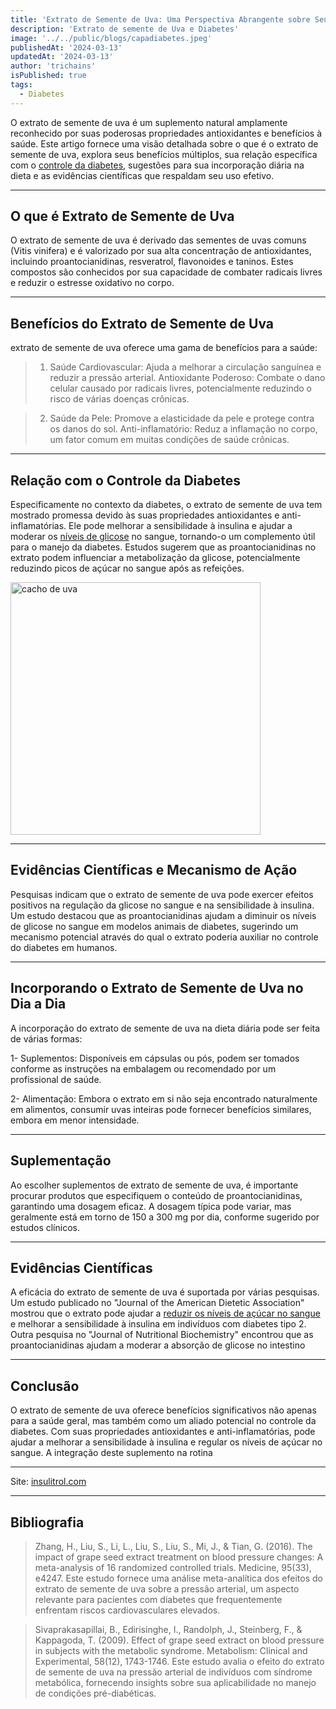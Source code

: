 ```yaml
---
title: 'Extrato de Semente de Uva: Uma Perspectiva Abrangente sobre Seus Benefícios e o Controle do Diabetes'
description: 'Extrato de semente de Uva e Diabetes'
image: '../../public/blogs/capadiabetes.jpeg'
publishedAt: '2024-03-13'
updatedAt: '2024-03-13'
author: 'trichains'
isPublished: true
tags:
  - Diabetes
---
```


O extrato de semente de uva é um suplemento natural amplamente reconhecido por suas poderosas propriedades antioxidantes e benefícios à saúde. Este artigo fornece uma visão detalhada sobre o que é o extrato de semente de uva, explora seus benefícios múltiplos, sua relação específica com o [controle da diabetes](https://insulitrol.com/?utm_source=backlink1-insulitrol), sugestões para sua incorporação diária na dieta e as evidências científicas que respaldam seu uso efetivo.

---

## O que é Extrato de Semente de Uva

 O extrato de semente de uva é derivado das sementes de uvas comuns (Vitis vinifera) e é valorizado por sua alta concentração de antioxidantes, incluindo proantocianidinas, resveratrol, flavonoides e taninos. Estes compostos são conhecidos por sua capacidade de combater radicais livres e reduzir o estresse oxidativo no corpo.


---

## Benefícios do Extrato de Semente de Uva

  extrato de semente de uva oferece uma gama de benefícios para a saúde:

> 1. Saúde Cardiovascular: Ajuda a melhorar a circulação sanguínea e reduzir a pressão arterial. Antioxidante Poderoso: Combate o dano celular causado por radicais livres, potencialmente reduzindo o risco de várias doenças crônicas.

> 2. Saúde da Pele: Promove a elasticidade da pele e protege contra os danos do sol. Anti-inflamatório: Reduz a inflamação no corpo, um fator comum em muitas condições de saúde crônicas.

---

## Relação com o Controle da Diabetes

 Especificamente no contexto da diabetes, o extrato de semente de uva tem mostrado promessa devido às suas propriedades antioxidantes e anti-inflamatórias. Ele pode melhorar a sensibilidade à insulina e ajudar a moderar os [níveis de glicose](https://pharmasix.com.br/blog/blogs/glicose-e-equilibrio) no sangue, tornando-o um complemento útil para o manejo da diabetes. Estudos sugerem que as proantocianidinas no extrato podem influenciar a metabolização da glicose, potencialmente reduzindo picos de açúcar no sangue após as refeições.

<Image
  src="/blog/blogs/uva.png"
  width="400"
  height="404"
  alt="cacho de uva"
  sizes="100vw"
/>

---

## Evidências Científicas e Mecanismo de Ação

Pesquisas indicam que o extrato de semente de uva pode exercer efeitos positivos na regulação da glicose no sangue e na sensibilidade à insulina. Um estudo destacou que as proantocianidinas ajudam a diminuir os níveis de glicose no sangue em modelos animais de diabetes, sugerindo um mecanismo potencial através do qual o extrato poderia auxiliar no controle do diabetes em humanos.

---

## Incorporando o Extrato de Semente de Uva no Dia a Dia

 A incorporação do extrato de semente de uva na dieta diária pode ser feita de várias formas:

 1- Suplementos: Disponíveis em cápsulas ou pós, podem ser tomados conforme as instruções na embalagem ou recomendado por um profissional de saúde.
 
 2- Alimentação: Embora o extrato em si não seja encontrado naturalmente em alimentos, consumir uvas inteiras pode fornecer benefícios similares, embora em menor intensidade.

---

## Suplementação

 Ao escolher suplementos de extrato de semente de uva, é importante procurar produtos que especifiquem o conteúdo de proantocianidinas, garantindo uma dosagem eficaz. A dosagem típica pode variar, mas geralmente está em torno de 150 a 300 mg por dia, conforme sugerido por estudos clínicos.

---

## Evidências Científicas

 A eficácia do extrato de semente de uva é suportada por várias pesquisas. Um estudo publicado no "Journal of the American Dietetic Association" mostrou que o extrato pode ajudar a [reduzir os níveis de açúcar no sangue](https://www.tuasaude.com/acucar-no-sangue/) e melhorar a sensibilidade à insulina em indivíduos com diabetes tipo 2. Outra pesquisa no "Journal of Nutritional Biochemistry" encontrou que as proantocianidinas ajudam a moderar a absorção de glicose no intestino

---

## Conclusão

O extrato de semente de uva oferece benefícios significativos não apenas para a saúde geral, mas também como um aliado potencial no controle da diabetes. Com suas propriedades antioxidantes e anti-inflamatórias, pode ajudar a melhorar a sensibilidade à insulina e regular os níveis de açúcar no sangue. A integração deste suplemento na rotina 

---

Site: [insulitrol.com](https://insulitrol.com/?utm_source=backlink1-insulitrol)

---

## Bibliografia

> Zhang, H., Liu, S., Li, L., Liu, S., Liu, S., Mi, J., & Tian, G. (2016). The impact of grape seed extract treatment on blood pressure changes: A meta-analysis of 16 randomized controlled trials. Medicine, 95(33), e4247. Este estudo fornece uma análise meta-analítica dos efeitos do extrato de semente de uva sobre a pressão arterial, um aspecto relevante para pacientes com diabetes que frequentemente enfrentam riscos cardiovasculares elevados.

> Sivaprakasapillai, B., Edirisinghe, I., Randolph, J., Steinberg, F., & Kappagoda, T. (2009). Effect of grape seed extract on blood pressure in subjects with the metabolic syndrome. Metabolism: Clinical and Experimental, 58(12), 1743-1746. Este estudo avalia o efeito do extrato de semente de uva na pressão arterial de indivíduos com síndrome metabólica, fornecendo insights sobre sua aplicabilidade no manejo de condições pré-diabéticas.



